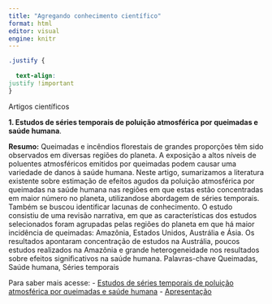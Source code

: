 ```yaml
---
title: "Agregando conhecimento científico"
format: html
editor: visual
engine: knitr 
---
```



```css

.justify {
 
  text-align:
justify !important
}

```

 Artigos científicos
 
**1. Estudos de séries temporais de poluição atmosférica
por queimadas e saúde humana**.

:::{.justify}
**Resumo:** Queimadas e incêndios florestais de grandes proporções têm sido observados em diversas regiões do planeta. A exposição a altos níveis de poluentes atmosféricos emitidos por queimadas podem causar uma variedade de danos à
saúde humana. Neste artigo, sumarizamos a literatura existente sobre estimação de efeitos agudos da poluição atmosférica por queimadas na saúde humana nas regiões em que estas estão concentradas em maior número no planeta, utilizandose abordagem de séries temporais. Também se buscou identificar lacunas de conhecimento. O estudo consistiu de uma revisão narrativa, em que as
características dos estudos selecionados foram agrupadas pelas regiões do planeta em que há maior incidência de queimadas: Amazônia, Estados Unidos, Austrália e Ásia. Os resultados apontaram concentração de estudos na Austrália, poucos estudos realizados na Amazônia e grande heterogeneidade nos resultados sobre efeitos significativos na saúde humana.
Palavras-chave Queimadas, Saúde humana, Séries temporais
:::

Para saber mais acesse: \- [Estudos de séries temporais de poluição atmosférica por queimadas e saúde humana](poluição.pdf)
\- [Apresentação](artigo_1.html)